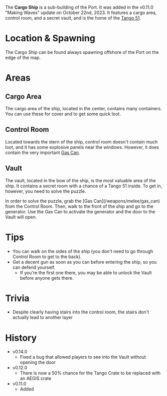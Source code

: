 The **Cargo Ship** is a sub-building of the Port. It was added in the v0.11.0 "Making Waves" update on October 22nd, 2023. It features a cargo area, control room, and a secret vault, and is the home of the [Tango 51](/weapons/guns/tango_51).

# Location & Spawning
The Cargo Ship can be found always spawning offshore of the Port on the edge of the map.

# Areas
## Cargo Area
The cargo area of the ship, located in the center, contains many containers. You can use these for cover and to get some quick loot.

## Control Room
Located towards the stern of the ship, control room doesn't contain much loot, and it has some explosive panels near the windows. However, it does contain the very important [Gas Can](/weapons/melee/gas_can).

## Vault
The vault, located in the bow of the ship, is the most valuable area of the ship. It contains a secret room with a chance of a Tango 51 inside. To get in, however, you need to solve the puzzle.

<Spoiler title="Show Puzzle Solution">
In order to solve the puzzle, grab the [Gas Can](/weapons/melee/gas_can) from the Control Room. Then, walk to the front of the ship and go to the generator. Use the Gas Can to activate the generator and the door to the Vault will open.
</Spoiler>

# Tips
- You can walk on the sides of the ship (you don't need to go through Control Room to get to the back).
- Get a decent gun as soon as you can before entering the ship, so you can defend yourself.
  - If you're the first one there, you may be able to unlock the Vault before anyone gets there.

# Trivia
- Despite clearly having stairs into the control room, the stairs don't actually lead to another layer

# History
- v0.14.0 
  - Fixed a bug that allowed players to see into the Vault without opening the door
- v0.12.0
  - There is now a 50% chance for the Tango Crate to be replaced with an AEGIS crate
- v0.11.0
  - Added
